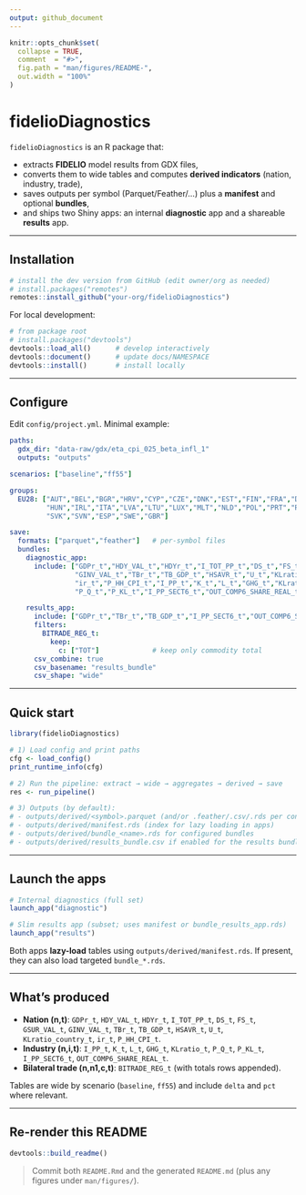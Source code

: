 ```yaml
---
output: github_document
---
```


<!-- README.md is generated from README.Rmd. Please edit that file -->

```r
knitr::opts_chunk$set(
  collapse = TRUE,
  comment  = "#>",
  fig.path = "man/figures/README-",
  out.width = "100%"
)
```

# fidelioDiagnostics

`fidelioDiagnostics` is an R package that:

- extracts **FIDELIO** model results from GDX files,
- converts them to wide tables and computes **derived indicators** (nation, industry, trade),
- saves outputs per symbol (Parquet/Feather/…) plus a **manifest** and optional **bundles**,
- and ships two Shiny apps: an internal **diagnostic** app and a shareable **results** app.

---

## Installation

```r
# install the dev version from GitHub (edit owner/org as needed)
# install.packages("remotes")
remotes::install_github("your-org/fidelioDiagnostics")
```

For local development:

```r
# from package root
# install.packages("devtools")
devtools::load_all()      # develop interactively
devtools::document()      # update docs/NAMESPACE
devtools::install()       # install locally
```

---

## Configure

Edit `config/project.yml`. Minimal example:

```yaml
paths:
  gdx_dir: "data-raw/gdx/eta_cpi_025_beta_infl_1"
  outputs: "outputs"

scenarios: ["baseline","ff55"]

groups:
  EU28: ["AUT","BEL","BGR","HRV","CYP","CZE","DNK","EST","FIN","FRA","DEU","GRC",
         "HUN","IRL","ITA","LVA","LTU","LUX","MLT","NLD","POL","PRT","ROU",
         "SVK","SVN","ESP","SWE","GBR"]

save:
  formats: ["parquet","feather"]   # per-symbol files
  bundles:
    diagnostic_app:
      include: ["GDPr_t","HDY_VAL_t","HDYr_t","I_TOT_PP_t","DS_t","FS_t","GSUR_VAL_t",
                "GINV_VAL_t","TBr_t","TB_GDP_t","HSAVR_t","U_t","KLratio_country_t",
                "ir_t","P_HH_CPI_t","I_PP_t","K_t","L_t","GHG_t","KLratio_t",
                "P_Q_t","P_KL_t","I_PP_SECT6_t","OUT_COMP6_SHARE_REAL_t","BITRADE_REG_t"]

    results_app:
      include: ["GDPr_t","TBr_t","TB_GDP_t","I_PP_SECT6_t","OUT_COMP6_SHARE_REAL_t","BITRADE_REG_t"]
      filters:
        BITRADE_REG_t:
          keep:
            c: ["TOT"]             # keep only commodity total
      csv_combine: true
      csv_basename: "results_bundle"
      csv_shape: "wide"
```

---

## Quick start

```r
library(fidelioDiagnostics)

# 1) Load config and print paths
cfg <- load_config()
print_runtime_info(cfg)

# 2) Run the pipeline: extract → wide → aggregates → derived → save
res <- run_pipeline()

# 3) Outputs (by default):
# - outputs/derived/<symbol>.parquet (and/or .feather/.csv/.rds per config)
# - outputs/derived/manifest.rds (index for lazy loading in apps)
# - outputs/derived/bundle_<name>.rds for configured bundles
# - outputs/derived/results_bundle.csv if enabled for the results bundle
```

---

## Launch the apps

```r
# Internal diagnostics (full set)
launch_app("diagnostic")

# Slim results app (subset; uses manifest or bundle_results_app.rds)
launch_app("results")
```

Both apps **lazy-load** tables using `outputs/derived/manifest.rds`. If present, they can also load targeted `bundle_*.rds`.

---

## What’s produced

- **Nation (n,t)**: `GDPr_t`, `HDY_VAL_t`, `HDYr_t`, `I_TOT_PP_t`, `DS_t`, `FS_t`,
  `GSUR_VAL_t`, `GINV_VAL_t`, `TBr_t`, `TB_GDP_t`, `HSAVR_t`, `U_t`,
  `KLratio_country_t`, `ir_t`, `P_HH_CPI_t`.
- **Industry (n,i,t)**: `I_PP_t`, `K_t`, `L_t`, `GHG_t`, `KLratio_t`, `P_Q_t`,
  `P_KL_t`, `I_PP_SECT6_t`, `OUT_COMP6_SHARE_REAL_t`.
- **Bilateral trade (n,n1,c,t)**: `BITRADE_REG_t` (with totals rows appended).

Tables are wide by scenario (`baseline`, `ff55`) and include `delta` and `pct` where relevant.

---

## Re-render this README

```r
devtools::build_readme()
```

> Commit both `README.Rmd` and the generated `README.md` (plus any figures under `man/figures/`).

